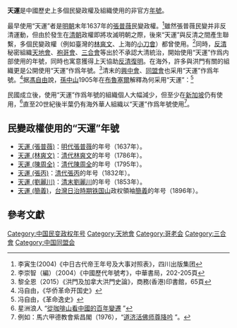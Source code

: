 '''天運'''是中國歷史上多個民變政權及組織使用的非官方[[年號|年號]]。

最早使用“天運”者是[[明朝|明朝]]末年1637年的[[張普薇|張普薇]]民變政權。<ref>李寅生(2004)《中日古代帝王年号及大事对照表》，四川出版集团</ref>雖然張普薇民變并非反清運動，但由於發生在[[清朝|清朝]]政權即將攻滅明朝之際，後來“天運”與反清之間產生聯繫，多個民變政權（例如臺灣的[[林爽文|林爽文]]、上海的[[小刀會|小刀會]]）都曾使用。<ref>李崇智（編）（2004）《中國歷代年號考》，中華書局，202-205頁</ref>同時，[[反清|反清]]秘密組織[[天地會|天地會]]、[[袍哥會|袍哥會]]、[[三合會|三合會]]等出於不承認大清統治，開始使用“天運”作爲内部使用的年號，同時也寓意獲得上天協助[[反清復明|反清復明]]。在海外，許多與洪門有關的組織更是公開使用“天運”作爲年號。<ref>黎全恩（2015）《洪門及加拿大洪門史論》，商務(香港)印書館，65頁</ref>清末的[[興中會|興中會]]、[[同盟會|同盟會]]也采用“天運”作爲年號。<ref>冯自由，《华侨革命开国史》</ref>据[[馮自由|馮自由]]說，[[孫中山|孫中山]]1905年在[[布魯塞爾|布魯塞爾]]解釋為何采用“天運”：<ref>冯自由，《革命逸史》</ref>
{{blockquote|（一）語云：胡人無百年之運。滿族占據華夏將三百年，其運作應已告終，此後即爲漢族中興之運。天運二字即漢興滿亡之表示，其意義極爲深長。（二）明亡後，中國各秘密會堂，如天地、哥老、三合諸會，均沿用次年號，由來已久。吾黨用之，可以吸收全國各秘密會黨为我用。}}

民國成立後，使用“天運”作爲年號的組織個人大幅減少，但至少在[[新加坡|新加坡]]仍有使用，<ref>星洲浪人 “[http://blog.sinovision.net/space/do/blog/uid/165559/id/158397.html 從咖啡山看中國的百年變遷] {{Wayback|url=http://blog.sinovision.net/space/do/blog/uid/165559/id/158397.html |date=20181230181356 }}”</ref>直至20世紀後半葉仍有海外華人組織以“天運”作爲年號使用<ref>例如：馬六甲德教會紫昌閣（1976），“[http://www.gbs2u.com/bd/index3.asp?userid=94805298&idno=6&lang=en 道济活佛师尊降吟] {{Wayback|url=http://www.gbs2u.com/bd/index3.asp?userid=94805298&idno=6&lang=en |date=20181230181306 }}”。</ref>。

==民變政權使用的“天運”年號==
*[[天運_(張普薇)|天運 (張普薇)]]：[[明代|明代]][[張普薇|張普薇]]的年号（1637年）。
*[[天運_(林爽文)|天運 (林爽文)]]：[[清代|清代]][[林爽文|林爽文]]的年号（1786年）。
*[[天運_(陳周全)|天運 (陳周全)]]：[[清代|清代]][[陳周全|陳周全]]的年号（1795年）。
*[[天運_(張丙)|天運 (張丙)]]：[[清代|清代]][[張丙|張丙]]的年号（1832年）。
*[[天運_(劉麗川)|天運 (劉麗川)]]：[[清|清末]][[劉麗川|劉麗川]]的年号（1853年）。
*[[天運_(簡義)|天運 (簡義)]]，[[台灣日治時期|台灣日治時期]][[铁国山|铁国山]]政权領袖[[簡義|簡義]]的年号（1896年）。

==參考文獻==
{{reflist|2}}

[[Category:中国民变政权年号|Category:中国民变政权年号]]
[[Category:天地會|Category:天地會]]
[[Category:哥老会|Category:哥老会]]
[[Category:三合會|Category:三合會]]
[[Category:中国同盟会|Category:中国同盟会]]